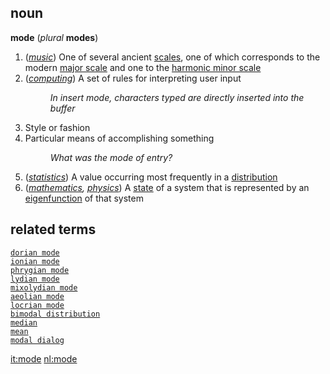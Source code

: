 == noun ==
'''mode''' (''plural'' '''modes''')
#(''[[music]]'') One of several ancient [[scale]]s, one of which corresponds to the modern [[major scale]] and one to the [[harmonic minor scale]]
#(''[[computing]]'') A set of rules for interpreting user input
#:''In insert mode, characters typed are directly inserted into the buffer''
# Style or fashion
# Particular means of accomplishing something
#:''What was the mode of entry?''
#(''[[statistics]]'') A value occurring most frequently in a [[distribution]]
#(''[[mathematics]], [[physics]]'') A [[state]] of a system that is represented by an [[eigenfunction]] of that system

== related terms ==

 [[dorian mode]]
 [[ionian mode]]
 [[phrygian mode]]
 [[lydian mode]]
 [[mixolydian mode]]
 [[aeolian mode]]
 [[locrian mode]]
 [[bimodal distribution]]
 [[median]]
 [[mean]]
 [[modal dialog]]

[[it:mode]]
[[nl:mode]]